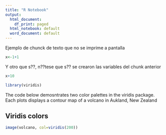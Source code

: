 ```yaml
---
title: "R Notebook"
output:
  html_document:
    df_print: paged
  html_notebook: default
  word_document: default
---
```


Ejemplo de chunck de texto que no se imprime a pantalla

```r
x<-1+1
```
Y otro que s??, n??tese que s?? se crearon las variables del chunk anterior

```r
x+10

```



```r
library(viridis)
```

The code below demosntrates two color palettes in the viridis package. Each plots displays a contour map of a volcano in Aukland, New Zealand

## Viridis colors

```r
image(volcano, col=viridis(200))
```